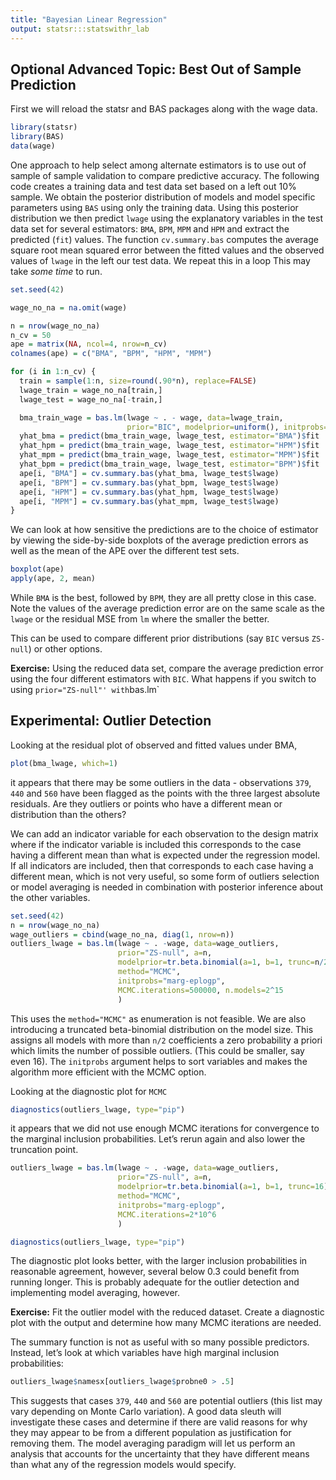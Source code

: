```yaml
---
title: "Bayesian Linear Regression"
output: statsr:::statswithr_lab
---
```


## Optional Advanced Topic: Best Out of Sample Prediction

First we will reload the statsr and BAS packages along with the wage data.

```r
library(statsr)
library(BAS)
data(wage)
```

One approach to help select among alternate estimators is to use out of sample of sample validation to compare predictive accuracy.   The following code creates a training data and test data set based on a left out 10% sample.  We obtain the posterior distribution of models and model specific parameters using `BAS` using only the training data.  Using this posterior distribution we then predict `lwage`  using the explanatory variables in the test data set for several estimators: `BMA`, `BPM`, `MPM` and `HPM` and extract the predicted (`fit`) values.  The function `cv.summary.bas` computes the average square root mean squared error between the fitted values and the observed values of `lwage` in the left our test data.  We repeat this in a loop This may take *some time* to run.    
```r
set.seed(42)

wage_no_na = na.omit(wage)

n = nrow(wage_no_na)
n_cv = 50
ape = matrix(NA, ncol=4, nrow=n_cv)
colnames(ape) = c("BMA", "BPM", "HPM", "MPM")

for (i in 1:n_cv) {
  train = sample(1:n, size=round(.90*n), replace=FALSE)
  lwage_train = wage_no_na[train,]
  lwage_test = wage_no_na[-train,]

  bma_train_wage = bas.lm(lwage ~ . - wage, data=lwage_train, 
                          prior="BIC", modelprior=uniform(), initprobs="eplogp")
  yhat_bma = predict(bma_train_wage, lwage_test, estimator="BMA")$fit
  yhat_hpm = predict(bma_train_wage, lwage_test, estimator="HPM")$fit
  yhat_mpm = predict(bma_train_wage, lwage_test, estimator="MPM")$fit
  yhat_bpm = predict(bma_train_wage, lwage_test, estimator="BPM")$fit
  ape[i, "BMA"] = cv.summary.bas(yhat_bma, lwage_test$lwage)
  ape[i, "BPM"] = cv.summary.bas(yhat_bpm, lwage_test$lwage)
  ape[i, "HPM"] = cv.summary.bas(yhat_hpm, lwage_test$lwage)
  ape[i, "MPM"] = cv.summary.bas(yhat_mpm, lwage_test$lwage)
}
```

We can look at how sensitive the predictions are to the choice of estimator by viewing the side-by-side boxplots of the average prediction errors as well as the mean of the APE over the different test sets. 
```r
boxplot(ape)
apply(ape, 2, mean)
```

While `BMA` is the best,  followed by `BPM`, they are all pretty close in this case.   Note the values of the average prediction error are on the same scale as the `lwage` or the residual MSE from `lm` where the smaller the better.

This can be used to compare different prior distributions (say `BIC` versus `ZS-null`) or other options.

<div id="exercise">
**Exercise:**   Using the reduced data set, compare the average prediction error using the four different estimators with `BIC`.  What happens if you switch to using `prior="ZS-null"' with `bas.lm`
</div>


## Experimental:  Outlier Detection

Looking at the residual plot of observed and fitted values under BMA, 

```r
plot(bma_lwage, which=1)
```


it appears that there may be some outliers in the data -  observations `379`, `440` and `560` have  been flagged as the points with the three largest absolute residuals.  Are they outliers or points who have a different mean or distribution than the others?

We can add an indicator variable for each observation to the design matrix where if the indicator variable is included this corresponds to the case having a different mean than what is expected under the regression model.  If all indicators are included, then that corresponds to each case having a different mean, which is not very useful, so some form of outliers selection or model averaging is needed in combination with posterior inference about the other variables.

```r
set.seed(42)
n = nrow(wage_no_na)
wage_outliers = cbind(wage_no_na, diag(1, nrow=n))
outliers_lwage = bas.lm(lwage ~ . -wage, data=wage_outliers, 
                        prior="ZS-null", a=n,
                        modelprior=tr.beta.binomial(a=1, b=1, trunc=n/2),
                        method="MCMC",
                        initprobs="marg-eplogp",
                        MCMC.iterations=500000, n.models=2^15
                        )

```

This uses the `method="MCMC"` as enumeration is not feasible.  We are also introducing a truncated beta-binomial distribution on the model size.  This assigns all models with more than `n/2` coefficients a zero probability a priori which limits the number of possible outliers.  (This could be smaller, say even 16).  The `initprobs` argument helps to sort variables and makes the algorithm more efficient with the MCMC option.

Looking at the diagnostic plot for `MCMC`
```r
diagnostics(outliers_lwage, type="pip")
```

it appears that we did not use enough MCMC iterations for convergence to the marginal inclusion probabilities.  Let's rerun again and also lower the truncation point.

```r
outliers_lwage = bas.lm(lwage ~ . -wage, data=wage_outliers, 
                        prior="ZS-null", a=n,
                        modelprior=tr.beta.binomial(a=1, b=1, trunc=16),
                        method="MCMC",
                        initprobs="marg-eplogp",
                        MCMC.iterations=2*10^6
                        )

diagnostics(outliers_lwage, type="pip")
```



The diagnostic plot looks better, with the larger inclusion probabilities in reasonable agreement, however, several below 0.3 could benefit from running longer.  This is probably adequate for the outlier detection and implementing model averaging, however.

<div id="exercise">


**Exercise:**  Fit the outlier model with the reduced dataset. Create a diagnostic plot with the output and determine how many MCMC iterations are needed.  
</div>

The summary function is not as useful with so many possible predictors.  Instead, let's look at which variables have high marginal inclusion probabilities:

```r
outliers_lwage$namesx[outliers_lwage$probne0 > .5]

```

This suggests that cases `379`, `440` and `560` are potential outliers (this list may vary depending on Monte Carlo variation).  A good data sleuth will investigate these cases and determine if there are valid reasons for why they may appear to be from a different population as justification for removing them. The model averaging paradigm will let us perform an analysis that accounts for the uncertainty that they have different means than what any of the regression models would specify.

